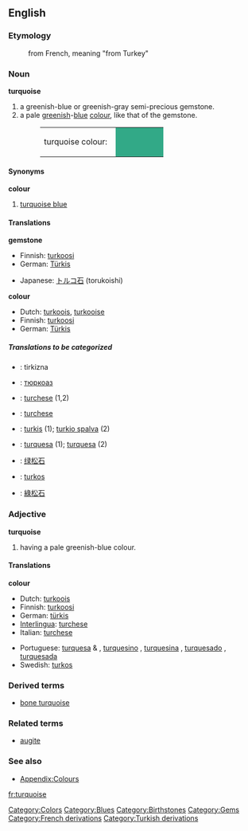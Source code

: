 {{Wikipedia}}
==English==

===Etymology===
:from French, meaning "from Turkey"

===Noun===
'''turquoise'''
#a greenish-blue or greenish-gray semi-precious gemstone.
#a pale [[green]]ish-[[blue]] [[color|colour]], like that of the gemstone.
#:<table><tr><td>turquoise colour: &nbsp;</td><td bgcolor="#32A987" width="80">&nbsp; </td></tr></table>

====Synonyms====
'''colour'''
#[[turquoise blue]]

====Translations====
'''gemstone'''
{{top}}
*Finnish: [[turkoosi]]
*German: [[Türkis]] {{m}}
{{mid}}
*Japanese: [[トルコ石]] (torukoishi)
{{bottom}}

'''colour'''
{{top}}
*Dutch: [[turkoois]], [[turkooise]]
*Finnish: [[turkoosi]]
*German: [[Türkis]] {{n}}
{{mid}}
{{bottom}}

=====Translations to be categorized=====
{{checktrans}}
<!--Remove this section once all of the translations below have been moved into the tables above.-->

*{{ttbc|Bosnian}}: tirkizna {{f}}
*{{ttbc|Bulgarian}}: [[тюркоаз]] {{m}}
*{{ttbc|Interlingua}}: [[turchese]] (1,2)
*{{ttbc|Italian}}: [[turchese]]
*{{ttbc|Lithuanian}}: [[turkis]] {{m}} (1); [[turkio spalva]] {{f}} (2)
*{{ttbc|Portuguese}}: [[turquesa]] {{f}} (1); [[turquesa]] {{m}} (2)
*{{ttbc|Chinese, Simplified}}: [[绿松石]]
*{{ttbc|Swedish}}: [[turkos]]
*{{ttbc|Chinese, Traditional}}: [[綠松石]]

===Adjective===
'''turquoise'''
#having a pale greenish-blue colour.

====Translations====
'''colour'''

{{top}}
*Dutch: [[turkoois]] {{n}}
*Finnish: [[turkoosi]]
*German: [[türkis]]
*[[Interlingua]]: [[turchese]]
*Italian: [[turchese]]
{{mid}}
*Portuguese: [[turquesa]] {{m}} & {{f}}, [[turquesino]] {{m}}, [[turquesina]] {{f}}, [[turquesado]] {{m}}, [[turquesada]] {{f}}
*Swedish: [[turkos]]
{{bottom}}

===Derived terms===
*[[bone turquoise]]

===Related terms===
*[[augite]]

===See also===
*[[Wiktionary_Appendix:Colours|Appendix:Colours]]

[[Category:Colors]]
[[Category:Blues]]
[[Category:Birthstones]]
[[Category:Gems]]
[[Category:French derivations]]
[[Category:Turkish derivations]]

[[fr:turquoise]]